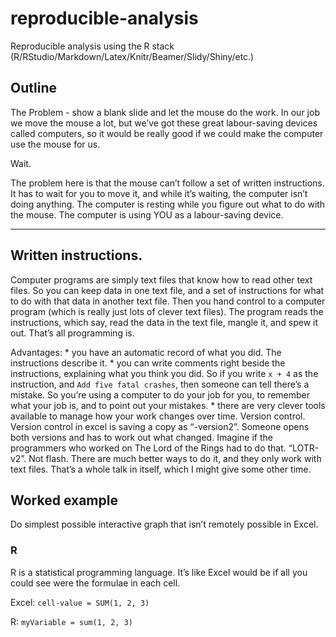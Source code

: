 reproducible-analysis
=====================

Reproducible analysis using the R stack (R/RStudio/Markdown/Latex/Knitr/Beamer/Slidy/Shiny/etc.)

Outline
-------
The Problem - show a blank slide and let the mouse do the work.
In our job we move the mouse a lot, but we've got these great labour-saving devices called computers, so it would be really good if we could make the computer use the mouse for us.

Wait.

The problem here is that the mouse can't follow a set of written instructions.  It has to wait for you to move it, and while it's waiting, the computer isn't doing anything.  The computer is resting while you figure out what to do with the mouse.  The computer is using YOU as a labour-saving device.

---
## Written instructions.

Computer programs are simply text files that know how to read other text files.  So you can keep data in one text file, and a set of instructions for what to do with that data in another text file.  Then you hand control to a computer program (which is really just lots of clever text files).  The program reads the instructions, which say, read the data in the text file, mangle it, and spew it out.  That's all programming is.

Advantages:
* you have an automatic record of what you did. The instructions describe it.
* you can write comments right beside the instructions, explaining what you think you did.  So if you write `x + 4` as the instruction, and `Add five fatal crashes`, then someone can tell there's a mistake.  So you're using a computer to do your job for you, to remember what your job is, and to point out your mistakes.
* there are very clever tools available to manage how your work changes over time.  Version control.  Version control in excel is saving a copy as "-version2".  Someone opens both versions and has to work out what changed.  Imagine if the programmers who worked on The Lord of the Rings had to do that.  "LOTR-v2".  Not flash.  There are much better ways to do it, and they only work with text files.  That's a whole talk in itself, which I might give some other time.

## Worked example
Do simplest possible interactive graph that isn't remotely possible in Excel.

### R
R is a statistical programming language.  It's like Excel would be if all you could see were the formulae in each cell.

Excel: `cell-value = SUM(1, 2, 3)`
  
R: `myVariable = sum(1, 2, 3)`